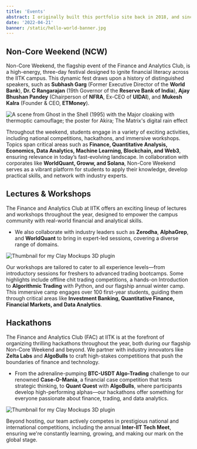 ```yaml
---
title: 'Events'
abstract: I originally built this portfolio site back in 2018, and since then it's evolved quite a bit. Recently I migrated from Create React App to Next.js and made some major upgrades in the process.
date: '2022-04-21'
banner: /static/hello-world-banner.jpg
---
```


## Non-Core Weekend (NCW)

Non-Core Weekend, the flagship event of the Finance and Analytics Club, is a high-energy, three-day festival designed to ignite financial literacy across the IITK campus. This dynamic fest draws upon a history of distinguished speakers, such as **Subhash Garg** (Former Executive Director of the **World Bank**), **Dr. C Rangarajan** (19th Governor of the **Reserve Bank of India**), **Ajay Bhushan Pandey** (Chairperson of **NFRA**, Ex-CEO of **UIDAI**), and **Mukesh Kalra** (Founder & CEO, **ETMoney**).

![A scene from Ghost in the Shell (1995) with the Major cloaking with thermoptic camouflage; the poster for Akira; The Matrix's digital rain effect](/static/inspiration.png)

Throughout the weekend, students engage in a variety of exciting activities, including national competitions, hackathons, and immersive workshops. Topics span critical areas such as **Finance, Quantitative Analysis, Economics, Data Analytics, Machine Learning, Blockchain, and Web3**, ensuring relevance in today’s fast-evolving landscape. In collaboration with corporates like **WorldQuant, Groww, and Solana**, Non-Core Weekend serves as a vibrant platform for students to apply their knowledge, develop practical skills, and network with industry experts.

## Lectures & Workshops

The Finance and Analytics Club at IITK offers an exciting lineup of lectures and workshops throughout the year, designed to empower the campus community with real-world financial and analytical skills.

- We also collaborate with industry leaders such as **Zerodha**, **AlphaGrep**, and **WorldQuant** to bring in expert-led sessions, covering a diverse range of domains.

![Thumbnail for my Clay Mockups 3D plugin](/static/clay-mockups.png)

Our workshops are tailored to cater to all experience levels—from introductory sessions for freshers to advanced trading bootcamps. Some highlights include offline chit trading competitions, a hands-on Introduction to **Algorithmic Trading** with Python, and our flagship annual winter camp. This immersive camp engages over 100 first-year students, guiding them through critical areas like **Investment Banking, Quantitative Finance, Financial Markets, and Data Analytics**.

## Hackathons

The Finance and Analytics Club (FAC) at IITK is at the forefront of organizing thrilling hackathons throughout the year, both during our flagship Non-Core Weekend and beyond. We partner with industry innovators like **Zelta Labs** and **AlgoBulls** to craft high-stakes competitions that push the boundaries of finance and technology.

- From the adrenaline-pumping **BTC-USDT Algo-Trading** challenge to our renowned **Case-O-Mania**, a financial case competition that tests strategic thinking, to **Quant Quest** with **AlgoBulls**, where participants develop high-performing alphas—our hackathons offer something for everyone passionate about finance, trading, and data analytics.

![Thumbnail for my Clay Mockups 3D plugin](/static/Hackathons.jpg)

Beyond hosting, our team actively competes in prestigious national and international competitions, including the annual **Inter-IIT Tech Meet**, ensuring we're constantly learning, growing, and making our mark on the global stage.
